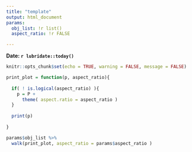 ```yaml
---
title: "template"
output: html_document
params:
  obj_list: !r list()
  aspect_ratio: !r FALSE

---
```


**Date: `r lubridate::today()`**

```r
knitr::opts_chunk$set(echo = TRUE, warning = FALSE, message = FALSE)
```

```r


print_plot = function(p, aspect_ratio){
  
  if( ! is.logical(aspect_ratio) ){
    p = P +
      theme( aspect.ratio = aspect_ratio )
  }
  
  print(p)
  
}

params$obj_list %>%
  walk(print_plot, aspect_ratio = params$aspect_ratio )

```

